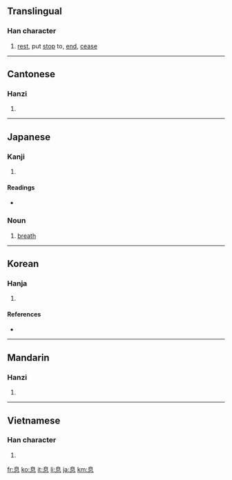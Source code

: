 ==Translingual==

===Han character===
{{Han char|rn=61|rad=心|as=06|sn=10|four=2633<sub>0</sub>|canj=竹山心 (HUP)|ids=⿱[[自]][[心]]}}

# [[rest]], put [[stop]] to, [[end]], [[cease]]

----

==Cantonese==

===Hanzi===
{{yue-hanzi|jyut=|y=sik1}}

# {{defn|Cantonese|sort=心06}}

----

==Japanese==

===Kanji===
{{ja-kanji|grade=3|rs=心06}}

# {{defn|Japanese}}

====Readings====
* {{ja-readings|on=[[そく]] ([[soku]])|kun=[[いき]] ([[iki]]), [[やすむ]] ([[yasumu]]), [[やめる]] ([[yameru]])}}

===Noun===
{{ja-noun|k|hira=いき|rom=iki}}

# [[breath]]

----

==Korean==

===Hanja===
{{ko-hanja|hangeul=식|eumhun=|rv=sik|mr=sik|y=sik}}

# {{defn|Korean|sort=心06}}

====References====
* {{Han ref|kx=0385.200|dkj=10601|dj=0717.100|hdz=42291.040|uh=606F|ud=24687|bh=AEA7|bd=44711}}

----

==Mandarin==

===Hanzi===
{{cmn-hanzi|pin=[[xī]] ([[xi1]])|wg=hsi<sup>1</sup>}}

# {{defn|Mandarin|sort=心06}}

----

==Vietnamese==

===Han character===
{{vi-hantu|[[tức]]|rs=心06}}

# {{defn|Vietnamese|sort=心06}}

[[fr:息]]
[[ko:息]]
[[it:息]]
[[li:息]]
[[ja:息]]
[[km:息]]